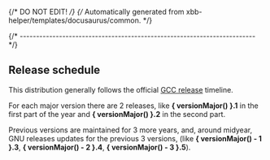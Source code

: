 
{/* DO NOT EDIT! */}
{/* Automatically generated from xbb-helper/templates/docusaurus/common. */}


{/* ------------------------------------------------------------------------ */}

## Release schedule

This distribution generally follows the official
[GCC release](https://gcc.gnu.org/releases.html) timeline.

For each major version there are 2 releases, like **{ versionMajor() }.1** in the first part of the
year and **{ versionMajor() }.2** in the second part.

Previous versions are maintained for 3 more years, and, around midyear,
GNU releases updates for the previous 3 versions,
(like **{ versionMajor() - 1 }.3**, **{ versionMajor() - 2 }.4**, **{ versionMajor() - 3 }.5**).
